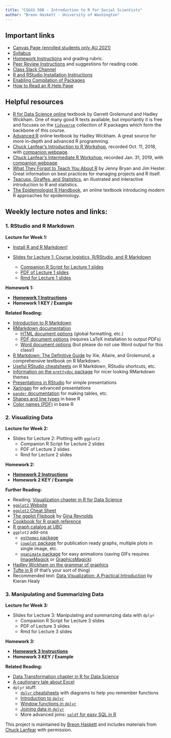 ```yaml
---
title: "CS&SS 508 - Introduction to R for Social Scientists"
author: "Breon Haskett - University of Washington"
---
```




## Important links

* [Canvas Page (enrolled students only AU  2021)](https://canvas.uw.edu/courses/1477325)
* [Syllabus](https://breonh.github.io/csss_508/syllabus.html)
* [Homework Instructions](https://breonh.github.io/csss_508/homework.html) and grading rubric.
* [Peer Review Instructions](https://breonh.github.io/csss_508/peer_review.html) and suggestions for reading code.
* [Class Slack Channel](https://uwcsss508.slack.com/)
* [R and RStudio Installation Instructions](https://breonh.github.io/csss_508/installation.html)
* [Enabling Compilation of Packages](https://breonh.github.io/csss_508/compilation.html)
* [How to Read an R Help Page](https://socviz.co/appendix.html#a-little-more-about-r)

## Helpful resources

* [R for Data Science online](http://r4ds.had.co.nz/) textbook by Garrett Grolemund and Hadley Wickham. One of many good R texts available, but importantly it is free and focuses on the [`tidyverse`](http://tidyverse.org/) collection of R packages which form the backbone of this course.
* [Advanced R](http://adv-r.had.co.nz/) online textbook by Hadley Wickham. A great source for more in-depth and advanced R programming.
* [Chuck Lanfear's Introduction to R Workshop](https://youtu.be/HbFaPArTIjo), recorded Oct. 11, 2018, with [companion webpage](https://clanfear.github.io/Intro_R_Workshop/).
* [Chuck Lanfear's Intermediate R Workshop](https://youtu.be/pSWaOOniVBk), recorded Jan. 31, 2019, with [companion webpage](https://clanfear.github.io/Intermediate_R_Workshop/).
* [What They Forgot to Teach You About R](https://whattheyforgot.org/) by Jenny Bryan and Jim Hester. Great information on best practices for managing projects and R itself.
* [Teacups, Giraffes, and Statistics](https://tinystats.github.io/teacups-giraffes-and-statistics/index.html), an illustrated and interactive introduction to R and statistics.
* [The Epidemiologist R Handbook](https://epirhandbook.com/index.html), an online textbook introducing modern R approaches for epidemiology.






## Weekly lecture notes and links:

### 1. RStudio and R Markdown
 **Lecture for Week 1:**
 
   * [Install R and R Markdown!](https://breonh.github.io/csss_508/installation.html)
   
   * [Slides for Lecture 1: Course logistics, R/RStudio, and R Markdown](https://breonh.github.io/csss_508/lecture/week1/csss_508_week1_Rstudio_and_Rmarkdown.html)
       + [Companion R Script for Lecture 1 slides](https://raw.githubusercontent.com/breonh/breonh.github.io/main/csss_508/lecture/week1/within_week1_slides_rcode.R)
       + [PDF of Lecture 1 slides](https://breonh.github.io/csss_508/lecture/week1/csss_508_week1_Rstudio_and_Rmarkdown.pdf)
       + [Rmd for Lecture 1 slides](https://raw.githubusercontent.com/breonh/breonh.github.io/main/csss_508/lecture/week1/csss_508_week1_Rstudio_and_Rmarkdown.Rmd)

   **Homework 1:**
       
   * **[Homework 1 Instructions](https://breonh.github.io/csss_508/homework/homework_1.html)**
   * **Homework 1 KEY / Example**

   **Related Reading: **

   * [Introduction to R Markdown](https://rmarkdown.rstudio.com/lesson-1.html)
   * [RMarkdown documentation](http://rmarkdown.rstudio.com/)
       + [HTML document options](http://rmarkdown.rstudio.com/html_document_format.html) (global formatting, etc.)
       + [PDF document options](http://rmarkdown.rstudio.com/pdf_document_format.html) (requires LaTeX installation to output PDFs)
       + [Word document options](http://rmarkdown.rstudio.com/word_document_format.html) (but please do not use Word output for this class!)
   * [R Markdown: The Definitive Guide](https://bookdown.org/yihui/rmarkdown/) by Xie, Allaire, and Grolemund, a comprehensive textbook on R Markdown.
   * [Useful RStudio cheatsheets](https://www.rstudio.com/resources/cheatsheets/) on R Markdown, RStudio shortcuts, etc.
   * [Information on the `prettydoc` package](https://yixuan.cos.name/prettydoc/cayman.html) for nicer looking RMarkdown themes
   * [Presentations in RStudio](https://support.rstudio.com/hc/en-us/articles/200486468-Authoring-R-Presentations) for simple presentations
   * [Xaringan](https://github.com/yihui/xaringan) for advanced presentations
   * [`pander` documentation](http://rapporter.github.io/pander/) for making tables, etc.
   * [Shapes and line types](http://www.cookbook-r.com/Graphs/Shapes_and_line_types/) in base R
   * [Color names (PDF)](http://www.stat.columbia.edu/~tzheng/files/Rcolor.pdf) in base R
   


### 2. Visualizing Data

   **Lecture for Week 2:**

   * Slides for Lecture 2: Plotting with `ggplot2`
       + Companion R Script for Lecture 2 slides
       + PDF of Lecture 2 slides
       + Rmd for Lecture 2 slides
       
   **Homework 2:**

   * **[Homework 2 Instructions](https://clanfear.github.io/CSSS508/Homework/HW2/homework_2.html)**
   * **Homework 2 KEY / Example**

   **Further Reading:**

   * Reading: [Visualization chapter in R for Data Science](http://r4ds.had.co.nz/data-visualisation.html)
   * [`ggplot2` Website](https://ggplot2.tidyverse.org/)
   * [`ggplot2` Cheat Sheet](https://github.com/rstudio/cheatsheets/raw/master/data-visualization-2.1.pdf)
   * [The ggplot Flipbook](https://evamaerey.github.io/ggplot_flipbook/ggplot_flipbook_xaringan.html) by [Gina Reynolds](https://github.com/EvaMaeRey)
   * [Cookbook for R graph reference](http://www.cookbook-r.com/Graphs/)
   * [R graph catalog at UBC](http://shiny.stat.ubc.ca/r-graph-catalog/)
   * `ggplot2` add-ons
       + [`ggthemes` package](https://github.com/jrnold/ggthemes)
       + [`cowplot` package](https://cran.r-project.org/web/packages/cowplot/vignettes/introduction.html) for publication ready graphs, multiple plots in single image, etc.
       + [`gganimate` package](https://github.com/dgrtwo/gganimate) for easy animations (saving GIFs requires [ImageMagick](https://www.imagemagick.org/script/index.php) or [GraphicsMagick](http://www.graphicsmagick.org/))
   * [Hadley Wickham on the grammar of graphics](http://vita.had.co.nz/papers/layered-grammar.html)
   * [Tufte in R](http://motioninsocial.com/tufte/) (if that's your sort of thing)
   * Recommended text: [Data Visualization: A Practical Introduction](https://kieranhealy.org/publications/dataviz/) by Kieran Healy



### 3. Manipulating and Summarizing Data

 **Lecture for Week 3:**

   * Slides for Lecture 3: Manipulating and summarizing data with `dplyr`
       + Companion R Script for Lecture 3 slides
       + PDF of Lecture 3 slides
       + Rmd for Lecture 3 slides

**Homework 3:**
       
   * **[Homework 3 Instructions](https://breonh.github.io/csss_508/homework/homework_3.html)**
   * **Homework 3 KEY / Example**

   **Related Reading: **

   * [Data Transformation chapter in R for Data Science](http://r4ds.had.co.nz/transform.html)
   * [A cautionary tale about Excel](http://www.bloomberg.com/news/articles/2013-04-18/faq-reinhart-rogoff-and-the-excel-error-that-changed-history)
   * `dplyr` stuff:
       + [`dplyr` cheatsheets](http://www.rstudio.com/wp-content/uploads/2015/02/data-wrangling-cheatsheet.pdf) with diagrams to help you remember functions
       + [Introduction to `dplyr`](https://cran.rstudio.com/web/packages/dplyr/vignettes/dplyr.html)
       + [Window functions in `dplyr`](https://cran.r-project.org/web/packages/dplyr/vignettes/window-functions.html)
       + [Joining data in `dplyr`](https://cran.rstudio.com/web/packages/dplyr/vignettes/two-table.html)
       + More advanced joins: [`sqldf` for easy SQL in R](https://cran.r-project.org/web/packages/sqldf/index.html)








This project is maintained by [Breon Haskett](https://github.com/breonh) and includes materials from [Chuck Lanfear](https://github.com/clanfear) with permission.